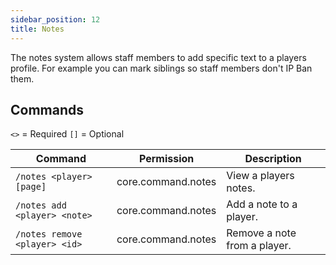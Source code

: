 ```yaml
---
sidebar_position: 12
title: Notes
---
```


The notes system allows staff members to add specific text to a players profile. 
For example you can mark siblings so staff members don't IP Ban them.

## Commands

`<>` = Required `[]` = Optional

Command                       | Permission         | Description
----------------------------- | ------------------ | ----------------------------
`/notes <player> [page]`      | core.command.notes | View a players notes.
`/notes add <player> <note>`  | core.command.notes | Add a note to a player.
`/notes remove <player> <id>` | core.command.notes | Remove a note from a player.


